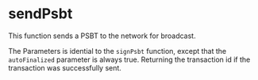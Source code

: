 # sendPsbt

This function sends a PSBT to the network for broadcast.

The Parameters is idential to the `signPsbt` function, except that the `autoFinalized` parameter is always true. Returning the transaction id if the transaction was successfully sent.
